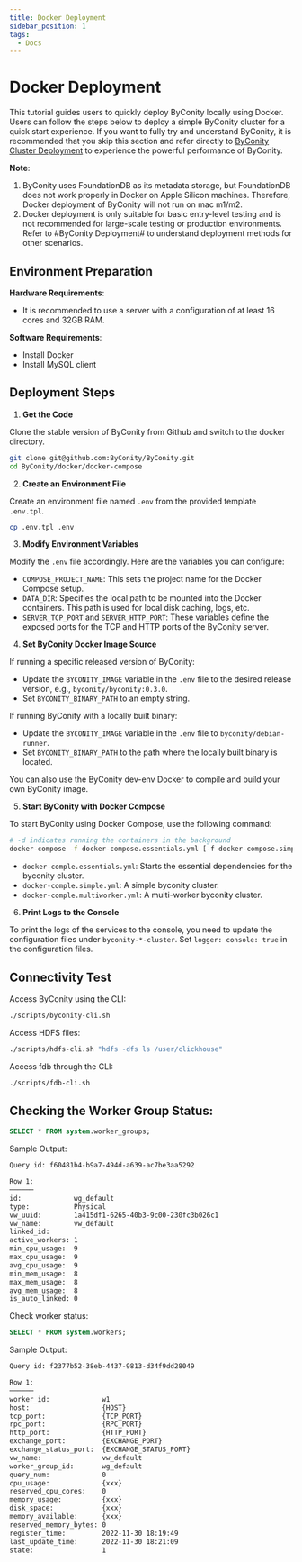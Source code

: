 ```yaml
---
title: Docker Deployment
sidebar_position: 1
tags:
  - Docs
---
```


# Docker Deployment

This tutorial guides users to quickly deploy ByConity locally using Docker. Users can follow the steps below to deploy a simple ByConity cluster for a quick start experience. If you want to fully try and understand ByConity, it is recommended that you skip this section and refer directly to [ByConity Cluster Deployment](../deployment/02-deployment-with-k8s.mdx) to experience the powerful performance of ByConity.

**Note**:

1. ByConity uses FoundationDB as its metadata storage, but FoundationDB does not work properly in Docker on Apple Silicon machines. Therefore, Docker deployment of ByConity will not run on mac m1/m2.
2. Docker deployment is only suitable for basic entry-level testing and is not recommended for large-scale testing or production environments. Refer to #ByConity Deployment# to understand deployment methods for other scenarios.

## Environment Preparation

**Hardware Requirements**:

* It is recommended to use a server with a configuration of at least 16 cores and 32GB RAM.

**Software Requirements**:

* Install Docker
* Install MySQL client

## Deployment Steps

1. **Get the Code**

Clone the stable version of ByConity from Github and switch to the docker directory.


```bash
git clone git@github.com:ByConity/ByConity.git
cd ByConity/docker/docker-compose
```
2. **Create an Environment File**

Create an environment file named `.env` from the provided template `.env.tpl`.


```bash
cp .env.tpl .env
```
3. **Modify Environment Variables**

Modify the `.env` file accordingly. Here are the variables you can configure:

* `COMPOSE_PROJECT_NAME`: This sets the project name for the Docker Compose setup.
* `DATA_DIR`: Specifies the local path to be mounted into the Docker containers. This path is used for local disk caching, logs, etc.
* `SERVER_TCP_PORT` and `SERVER_HTTP_PORT`: These variables define the exposed ports for the TCP and HTTP ports of the ByConity server.
4. **Set ByConity Docker Image Source**

If running a specific released version of ByConity:

* Update the `BYCONITY_IMAGE` variable in the `.env` file to the desired release version, e.g., `byconity/byconity:0.3.0`.
* Set `BYCONITY_BINARY_PATH` to an empty string.

If running ByConity with a locally built binary:

* Update the `BYCONITY_IMAGE` variable in the `.env` file to `byconity/debian-runner`.
* Set `BYCONITY_BINARY_PATH` to the path where the locally built binary is located.

You can also use the ByConity dev-env Docker to compile and build your own ByConity image.

5. **Start ByConity with Docker Compose**

To start ByConity using Docker Compose, use the following command:


```bash
# -d indicates running the containers in the background
docker-compose -f docker-compose.essentials.yml [-f docker-compose.simple.yml] up [-d]
```
* `docker-comple.essentials.yml`: Starts the essential dependencies for the byconity cluster.
* `docker-comple.simple.yml`: A simple byconity cluster.
* `docker-comple.multiworker.yml`: A multi-worker byconity cluster.
6. **Print Logs to the Console**

To print the logs of the services to the console, you need to update the configuration files under `byconity-*-cluster`. Set `logger: console: true` in the configuration files.

## Connectivity Test

Access ByConity using the CLI:


```bash
./scripts/byconity-cli.sh
```
Access HDFS files:


```bash
./scripts/hdfs-cli.sh "hdfs -dfs ls /user/clickhouse"
```
Access fdb through the CLI:


```bash
./scripts/fdb-cli.sh
```
## Checking the Worker Group Status:


```sql
SELECT * FROM system.worker_groups;
```
Sample Output:


```diff
Query id: f60481b4-b9a7-494d-a639-ac7be3aa5292

Row 1:
──────
id:             wg_default
type:           Physical
vw_uuid:        1a415df1-6265-40b3-9c00-230fc3b026c1
vw_name:        vw_default
linked_id:
active_workers: 1
min_cpu_usage:  9
max_cpu_usage:  9
avg_cpu_usage:  9
min_mem_usage:  8
max_mem_usage:  8
avg_mem_usage:  8
is_auto_linked: 0
```
Check worker status:


```sql
SELECT * FROM system.workers;
```
Sample Output:


```diff
Query id: f2377b52-38eb-4437-9813-d34f9dd28049

Row 1:
──────
worker_id:             w1
host:                  {HOST}
tcp_port:              {TCP_PORT}
rpc_port:              {RPC_PORT}
http_port:             {HTTP_PORT}
exchange_port:         {EXCHANGE_PORT}
exchange_status_port:  {EXCHANGE_STATUS_PORT}
vw_name:               vw_default
worker_group_id:       wg_default
query_num:             0
cpu_usage:             {xxx}
reserved_cpu_cores:    0
memory_usage:          {xxx}
disk_space:            {xxx}
memory_available:      {xxx}
reserved_memory_bytes: 0
register_time:         2022-11-30 18:19:49
last_update_time:      2022-11-30 18:21:09
state:                 1
```